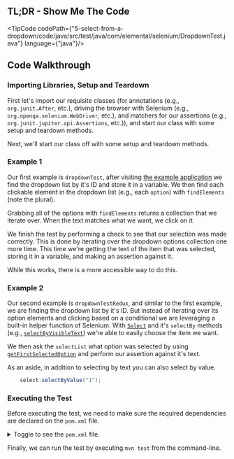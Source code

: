 
## TL;DR - Show Me The Code

<TipCode
    codePath={"5-select-from-a-dropdown/code/java/src/test/java/com/elemental/selenium/DropdownTest.java"}
    language={"java"}/>


## Code Walkthrough

### Importing Libraries, Setup and Teardown

First let's import our requisite classes (for annotations (e.g., `org.junit.After`, etc.), driving the
browser with Selenium (e.g., `org.openqa.selenium.WebDriver`, etc.), and matchers for our assertions
(e.g., `org.junit.jupiter.api.Assertions`, etc.)), and start our class with some setup and teardown
methods.

Next, we'll start our class off with some setup and teardown methods.

### Example 1

Our first example is `dropdownTest`, after visiting [the example application](http://the-internet.herokuapp.com/dropdown) we find the dropdown list by
it's ID and store it in a variable. We then find each clickable element in the dropdown list (e.g., each `option`)
with `findElements` (note the plural).

Grabbing all of the options with `findElements` returns a collection that we iterate over. When the text matches
what we want, we click on it.

We finish the test by performing a check to see that our selection was made correctly. This is done by iterating
over the dropdown options collection one more time. This time we're getting the text of the item that was selected,
storing it in a variable, and making an assertion against it.

While this works, there is a more accessible way to do this.

### Example 2

Our second example is `dropdownTestRedux`, and similar to the first example, we are finding the dropdown list by
it's ID. But instead of iterating over its option elements and clicking based on a conditional we are leveraging
a built-in helper function of Selenium. With [`Select`](https://seleniumhq.github.io/selenium/docs/api/java/org/openqa/selenium/support/ui/Select.html) and it's `selectBy` methods
(e.g., [`selectByVisibleText`](https://seleniumhq.github.io/selenium/docs/api/java/org/openqa/selenium/support/ui/Select.html#selectByVisibleText-java.lang.String-)) we're able to easily choose the item we want.

We then ask the `selectList` what option was selected by using [`getFirstSelectedOption`](https://seleniumhq.github.io/selenium/docs/api/java/org/openqa/selenium/support/ui/Select.html#getFirstSelectedOption--) and perform our
assertion against it's text.

As an aside, in addition to selecting by text you can also select by value.

```java
    select.selectByValue("1");
```

### Executing the Test

Before executing the test, we need to make sure the required dependencies are declared on the `pom.xml` file.

<details>
    <summary>Toggle to see the <code>pom.xml</code> file.</summary>
    <div>
        <TipCode codePath={"5-select-from-a-dropdown/code/java/pom.xml"} language={"xml"}/>
    </div>
</details>

Finally, we can run the test by executing `mvn test` from the command-line.